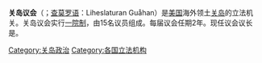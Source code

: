 {{Infobox legislature
| name               = 關島議會<br>Legislature of Guam
| native_name        = Liheslaturan Guåhan
| native_name_lang   = Chamorro
| transcription_name = 
| legislature        = 
| coa_pic            = Seal of Guam.svg
| coa_res            = 80px
| coa_alt            = 
| coa_caption        = 
| house_type         = [[一院制|一院制]]
| term_limits        = 
| foundation         = <!--{{Start date|YYYY|MM|DD}}-->
| disbanded          = <!--{{End date|YYYY|MM|DD}}-->
| preceded_by        = 
| succeeded_by       = 
| new_session        = 
| leader1_type       = 議長
| leader1            = {{le|朱迪思·萬·帕特|Judith Won Pat}}
| party1             = [[民主黨_(美國)|民主黨]]
| election1          = 2008年3月7日
| leader2_type       = 副議長
| leader2            = {{le|本傑明·克魯茲|Benjamin Cruz}}
| party2             = [[民主黨_(美國)|民主黨]]
| election2          = 2009年1月5日
| structure1         = Guam legislature.svg
| structure1_res     = 260px
| structure1_alt     = 
| structure2         = 
| structure2_res     = 
| structure2_alt     = 
| political_groups1  = 政府
*{{colorbox|#0000FF}} [[民主黨_(美國)|民主黨]]（9）
反對黨
*{{colorbox|#FF0000}} [[共和黨_(美國)|共和黨]]（6）
| political_groups2  = 
| last_election1     = {{le|2014年關島大選|Guamanian general election, 2014|2014年11月4日}}
| next_election1     = 
| website            = <!--{{URL|www.example.com}}-->
| constitution       =
| footnotes          = 
}}

'''关岛议会'''（{{lang-en|Legislature of Guam}}；[[查莫罗语|查莫罗语]]：Liheslaturan Guåhan）是[[美国|美国]]海外领土[[关岛|关岛]]的立法机关。关岛议会实行[[一院制|一院制]]，由15名议员组成。每届议会任期2年。现任议会议长是{{le|朱迪思·萬·帕特|Judith Won Pat}}。

{{大洋洲题目|议会}}
{{美国立法机构}}
{{國家一院制立法機構}}

[[Category:关岛政治|Category:关岛政治]]
[[Category:各国立法机构|Category:各国立法机构]]